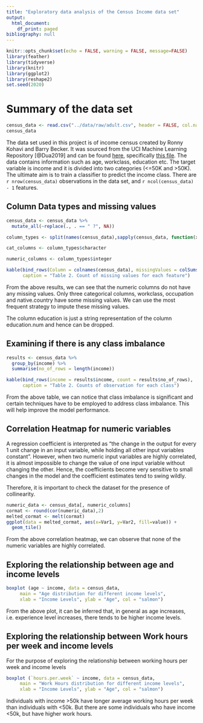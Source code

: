 ```yaml
---
title: "Exploratory data analysis of the Census Income data set"
output:
  html_document:
    df_print: paged
bibliography: null
---
```


```r
knitr::opts_chunk$set(echo = FALSE, warning = FALSE, message=FALSE)
library(feather)
library(tidyverse)
library(knitr)
library(ggplot2)
library(reshape2)
set.seed(2020)
```

# Summary of the data set

```r
census_data <- read.csv("../data/raw/adult.csv", header = FALSE, col.names = c("age", "workclass", "fnlwgt", "education", "education-num", "marital-status", "occupation", "relationship", "race", "sex", "capital-gain", "capital-loss", "hours-per-week", "native-country", "income"))
census_data
```

The data set used in this project is of income census created by Ronny Kohavi and Barry Becker. It was sourced from the UCI Machine Learning Repository [@Dua2019] and can be found [here](https://archive.ics.uci.edu/ml/machine-learning-databases/adult/), specifically [this file](https://archive.ics.uci.edu/ml/machine-learning-databases/adult/adult.data). The data contains information such as age, workclass, education etc. The target variable is income and it is divided into two categories (<=50K and >50K). The ultimate aim is to train a classifier to predict the income class. There are `r nrow(census_data)` observations in the data set, and `r ncol(census_data) - 1` features.

## Column Data types and missing values

```r
census_data <- census_data %>%
  mutate_all(~replace(., . == " ?", NA))

column_types <- split(names(census_data),sapply(census_data, function(x) paste(class(x), collapse=" ")))

cat_columns <- column_types$character

numeric_columns <- column_types$integer

kable(bind_rows(Column = colnames(census_data), missingValues = colSums(is.na(census_data))),
      caption = "Table 2. Count of missing values for each feature")
```
From the above results, we can see that the numeric columns do not have any missing values. Only three categorical columns, workclass, occupation and native.country have some missing values. We can use the most frequent strategy to impute these missing values.

The column education is just a string representation of the column education.num and hence can be dropped.

## Examining if there is any class imbalance
```r

results <- census_data %>%
  group_by(income) %>%
  summarise(no_of_rows = length(income))

kable(bind_rows(income = results$income, count = results$no_of_rows),
      caption = "Table 2. Counts of observation for each class")
```


From the above table, we can notice that class imbalance is significant and certain techniques have to be employed to address class imbalance. This will help improve the model performance.

## Correlation Heatmap for numeric variables

A regression coefficient is interpreted as "the change in the output for every 1 unit change in an input variable, while holding all other input variables constant". However, when two numeric input variables are highly correlated, it is almost impossible to change the value of one input variable without changing the other. Hence, the coefficients become very sensitive to small changes in the model and the coefficient estimates tend to swing wildly.

Therefore, it is important to check the dataset for the presence of collinearity.
```r

numeric_data <- census_data[, numeric_columns]
cormat <- round(cor(numeric_data),2)
melted_cormat <- melt(cormat)
ggplot(data = melted_cormat, aes(x=Var1, y=Var2, fill=value)) + 
  geom_tile()

```
From the above correlation heatmap, we can observe that none of the numeric variables are highly correlated.


## Exploring the relationship between age and income levels
```r
boxplot (age ~ income, data = census_data, 
     main = "Age distribution for different income levels",
     xlab = "Income Levels", ylab = "Age", col = "salmon")

```
From the above plot, it can be inferred that, in general as age increases, i.e. experience level increases, there tends to be higher income levels.


## Exploring the relationship between Work hours per week and income levels

For the purpose of exploring the relationship between working hours per week and income levels

```r

boxplot (`hours.per.week` ~ income, data = census_data, 
     main = "Work Hours distribution for different income levels",
     xlab = "Income Levels", ylab = "Age", col = "salmon")

```
Individuals with income >50k have longer average working hours per week than individuals with <50k. But there are some individuals who have income <50k, but have higher work hours.



